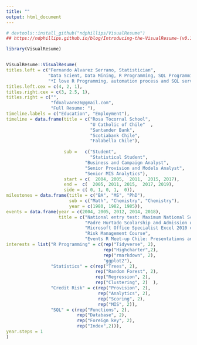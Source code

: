 ```yaml
---
title: ""
output: html_document
---
```



```r

# devtools::install_github("ndphillips/VisualResume")
## https://ndphillips.github.io/blog/Introducing-the-VisualResume-(v0.1.0)-R-Package/

library(VisualResume)


VisualResume::VisualResume(
titles.left = c("Fernando Alvarez Serrano, Statistician", 
                "Data Scient, Data Mining, R Programming, SQL Programming", 
                "*I love R Programming, automation process and SQL server"),
titles.left.cex = c(4, 2, 1),
titles.right.cex = c(3, 2.5, 1),
titles.right = c("", 
                 "fdoalvarez6@gmail.com", 
                 "Full Resume: "),
timeline.labels = c("Education", "Employment"),
timeline = data.frame(title = c("Rosa Tocornal School",
                                "U Catholic of Chile"  ,
                                "Santander Bank",
                                "Scotiabank Chile",
                                "Falabella Chile"),
                      
                      sub =   c("Student",
                                "Statistical Student",
                              "Business and Campaign Analyst",
                              "Senior Provision and Models Analyst",
                              "Senior MIS Analytics"),
                      start = c(  2004, 2005,  2011,  2015, 2017),
                      end =  c(  2005, 2011, 2015,  2017, 2019),
                      side = c( 0, 1, 0, 1,  0)),
milestones = data.frame(title = c("BA", "MS", "PhD"),
                        sub = c("Math", "Chemistry", "Chemistry"),
                        year = c(1980, 1982, 1985)),
events = data.frame(year = c(2004, 2005, 2012, 2014, 2018),
                    title = c("National entry test: Maximum National Score PSU 2005 ",
                              "Padre Hurtado Scolarship and Admission of honor",
                              "Microsoft Office Specialist Excel 2010 certification",
                              "Risk Management Course",
                              "Events R Meet-up Chile: Presentations and advanced programming.")),
interests = list("R Programming" = c(rep("Tidyverse", 2),
                                     rep("Highcharter",2),
                                     rep("rmarkdown", 2),
                                     "ggplot2"),
                 "Statistics" = c(rep("Trees", 2),
                                  rep("Random Forest", 2),
                                  rep("Regression", 2),
                                  rep("Clustering", 2)  ),
                 "Credit Risk" = c(rep("Provision", 2), 
                                   rep("Analytics", 2), 
                                   rep("Scoring", 2),
                                   rep("MIS", 2)),
                 "SQL" = c(rep("Functions", 2), 
                           rep("Database", 2),
                           rep("Foreign key", 2),
                           rep("Index",2))),
year.steps = 1
)


```


